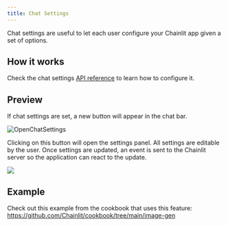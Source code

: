 ```yaml
---
title: Chat Settings
---
```


Chat settings are useful to let each user configure your Chainlit app given a set of options.

## How it works

Check the chat settings [API reference](/api-reference/chat-settings) to learn how to configure it.

## Preview

If chat settings are set, a new button will appear in the chat bar.

![OpenChatSettings](/images/open-chat-settings.png)

Clicking on this button will open the settings panel. All settings are editable by the user. Once settings are updated, an event is sent to the Chainlit server so the application can react to the update.

<Frame caption="Chat Settings in Chainlit">
  <img src="/images/chat-settings.png" />
</Frame>

## Example
Check out this example from the cookbook that uses this feature: https://github.com/Chainlit/cookbook/tree/main/image-gen
